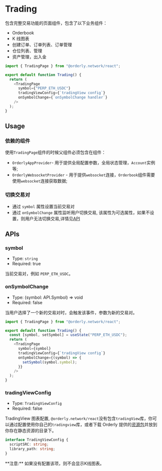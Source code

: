 
# Trading

包含完整交易功能的页面组件，包含了以下业务组件：

- Orderbook
- K 线图表
- 创建订单、订单列表、订单管理
- 仓位列表、管理
- 资产管理，出入金

```typescript copy
import { TradingPage } from "@orderly.network/react";

export default function Trading() {
  return (
    <TradingPage
      symbol={"PERP_ETH_USDC"}
      tradingViewConfig={`tradingView config`}
      onSymbolChange={`onSymbolChange handler`}
    />
  );
}
```

## Usage

### 依赖的组件

使用`TradingPage`组件的时候父组件必须包含在组件：

- `OrderlyAppProvider`- 用于提供全局配置参数，全局状态管理，`Account`实例等;
- `OrderlyWebsocketProvider` - 用于提供`websocket`连接，`Orderbook`组件需要使用`websocket`连接获取数据;

### 切换交易对

- 通过 `symbol` 属性设置当前交易对
- 通过 `onSymbolChange` 属性监听用户切换交易, 该属性为可选属性，如果不设置，则用户无法切换交易,详情见[API](#onsymbolchange)



## APIs

### symbol

- Type: `string`
- Required: true

当前交易对，例如 `PERP_ETH_USDC`。

### onSymbolChange

- Type: (symbol: API.Symbol) => void
- Required: false

当用户选择了一个新的交易对时，会触发该事件，参数为新的交易对。

```typescript {4,9-11}
import { TradingPage } from "@orderly.network/react";

export default function Trading() {
  const [symbol, setSymbol] = useState("PERP_ETH_USDC");
  return (
    <TradingPage
      symbol={symbol}
      tradingViewConfig={`tradingView config`}
      onSymbolChange={(symbol) => {
        setSymbol(symbol.symbol);
      }}
    />
  );
}
```

### tradingViewConfig

- Type: `TradingViewConfig`
- Required: false

TradingView 图表配置, `@orderly.network/react`没有包含`tradingView`库，你可以通过配置使用你自己的`tradingview`库，或者下载 Orderly 提供的[资源包](/)并放到你存在静态资源的目录下。

```typescript
interface TradingViewConfig {
  scriptSRC: string;
  library_path: string;
}
```

<Callout type="warning">
  **注意:** 如果没有配置该项，则不会显示K线图表。
</Callout>



